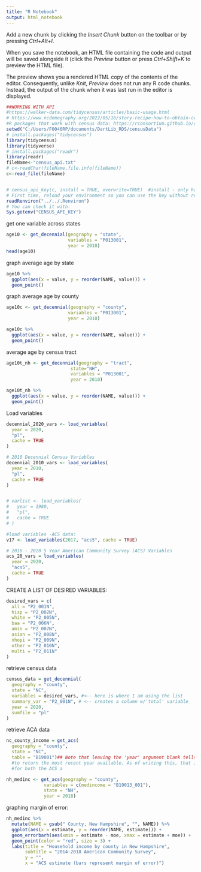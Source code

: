 ---
title: "R Notebook"
output: html_notebook
---



Add a new chunk by clicking the *Insert Chunk* button on the toolbar or by pressing *Ctrl+Alt+I*.

When you save the notebook, an HTML file containing the code and output will be saved alongside it (click the *Preview* button or press *Ctrl+Shift+K* to preview the HTML file).

The preview shows you a rendered HTML copy of the contents of the editor. Consequently, unlike *Knit*, *Preview* does not run any R code chunks. Instead, the output of the chunk when it was last run in the editor is displayed.

```{r}
##WORKING WITH API
#https://walker-data.com/tidycensus/articles/basic-usage.html
# https://www.ncdemography.org/2022/05/16/story-recipe-how-to-obtain-census-data-using-r-tidycensus/
#R packages that work with census data: https://rconsortium.github.io/censusguide/r-packages-all.html
setwd("C:/Users/F0040RP/documents/DartLib_RDS/censusData")
# install.packages("tidycensus")
library(tidycensus)
library(tidyverse)
# install.packages("readr")
library(readr)
fileName<-"census_api.txt"
# c<-readChar(fileName,file.info(fileName))
c<-read_file(fileName)


# census_api_key(c, install = TRUE, overwrite=TRUE)  #install - only have to run this line once
# First time, reload your environment so you can use the key without restarting R.
readRenviron("../../.Renviron")
# You can check it with:
Sys.getenv("CENSUS_API_KEY")

```

get one variable across states

```{r}
age10 <- get_decennial(geography = "state", 
                       variables = "P013001", 
                       year = 2010)
head(age10)

```

graph average age by state

```{r}
age10 %>%
  ggplot(aes(x = value, y = reorder(NAME, value))) + 
  geom_point()

```
graph average age by county
```{r}
age10c <- get_decennial(geography = "county", 
                       variables = "P013001", 
                       year = 2010)

age10c %>%
  ggplot(aes(x = value, y = reorder(NAME, value))) + 
  geom_point()


```
average age by census tract
```{r}
age10t_nh <- get_decennial(geography = "tract", 
                        state="NH",
                        variables = "P013001", 
                        year = 2010)

age10t_nh %>%
  ggplot(aes(x = value, y = reorder(NAME, value))) + 
  geom_point()

```

Load variables

```{r}
decennial_2020_vars <- load_variables(
  year = 2020, 
  "pl", 
  cache = TRUE
)

# 2010 Decennial Census Variables
decennial_2010_vars <- load_variables(
  year = 2010, 
  "pl", 
  cache = TRUE
)


# varlist <- load_variables(
#   year = 1980, 
#   "pl", 
#   cache = TRUE
# )

#load variables -ACS data:
v17 <- load_variables(2017, "acs5", cache = TRUE)

# 2016 - 2020 5 Year American Community Survey (ACS) Variables
acs_20_vars = load_variables(
  year = 2020, 
  "acs5",
  cache = TRUE
)

```

CREATE A LIST OF DESIRED VARIABLES:
```{r}
desired_vars = c(
  all = "P2_001N",
  hisp = "P2_002N",
  white = "P2_005N",
  baa = "P2_006N",
  amin = "P2_007N",
  asian = "P2_008N",
  nhopi = "P2_009N",
  other = "P2_010N",
  multi = "P2_011N"
)

```
retrieve census data
```{r}
census_data = get_decennial(
  geography = "county",
  state = "NC",
  variables = desired_vars, #<-- here is where I am using the list
  summary_var = "P2_001N", # <-- creates a column w/'total' variable
  year = 2020,
  sumfile = "pl"
)

```

retrieve ACA data
```{r}
nc_county_income = get_acs(
  geography = "county",
  state = "NC",
  table = "B19001")## Note that leaving the 'year' argument blank tells the API 
  #to return the most recent year available. As of writing this, that is 2020 
  #for both the ACS a

nh_medinc <- get_acs(geography = "county", 
              variables = c(medincome = "B19013_001"), 
              state = "NH", 
              year = 2018)

```
graphing margin of error:
```{r}
nh_medinc %>%
  mutate(NAME = gsub(" County, New Hampshire", "", NAME)) %>%
  ggplot(aes(x = estimate, y = reorder(NAME, estimate))) +
  geom_errorbarh(aes(xmin = estimate - moe, xmax = estimate + moe)) +
  geom_point(color = "red", size = 3) +
  labs(title = "Household income by county in New Hampshire",
       subtitle = "2014-2018 American Community Survey",
       y = "",
       x = "ACS estimate (bars represent margin of error)")
```


```{r}

```


```{r}

```


```{r}

```


```{r}

```